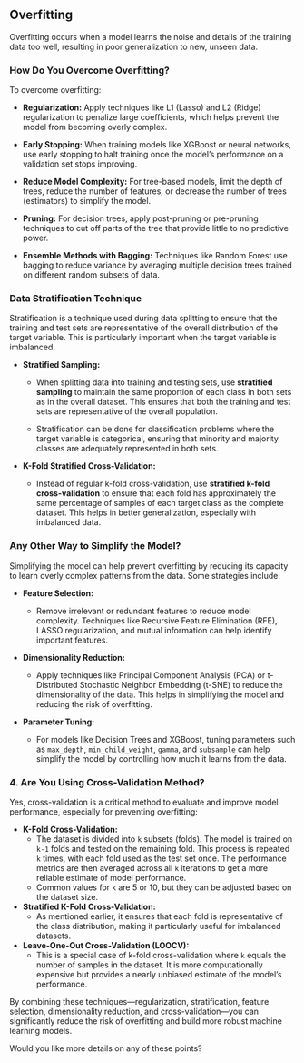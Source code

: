 ## Overfitting

Overfitting occurs when a model learns the noise and details of the training data too well, resulting in poor generalization to new, unseen data.

### How Do You Overcome Overfitting?

 To overcome overfitting:

- **Regularization:** Apply techniques like L1 (Lasso) and L2 (Ridge) regularization to penalize large coefficients, which helps prevent the model from becoming overly complex.

- **Early Stopping:** When training models like XGBoost or neural networks, use early stopping to halt training once the model's performance on a validation set stops improving.

- **Reduce Model Complexity:** For tree-based models, limit the depth of trees, reduce the number of features, or decrease the number of trees (estimators) to simplify the model.

- **Pruning:** For decision trees, apply post-pruning or pre-pruning techniques to cut off parts of the tree that provide little to no predictive power.

- **Ensemble Methods with Bagging:** Techniques like Random Forest use bagging to reduce variance by averaging multiple decision trees trained on different random subsets of data.

### Data Stratification Technique

Stratification is a technique used during data splitting to ensure that the training and test sets are representative of the overall distribution of the target variable. This is particularly important when the target variable is imbalanced.

- **Stratified Sampling:**

  - When splitting data into training and testing sets, use **stratified sampling** to maintain the same proportion of each class in both sets as in the overall dataset. This ensures that both the training and test sets are representative of the overall population.

  - Stratification can be done for classification problems where the target variable is categorical, ensuring that minority and majority classes are adequately represented in both sets.

- **K-Fold Stratified Cross-Validation:**
 
  - Instead of regular k-fold cross-validation, use **stratified k-fold cross-validation** to ensure that each fold has approximately the same percentage of samples of each target class as the complete dataset. This helps in better generalization, especially with imbalanced data.

### Any Other Way to Simplify the Model?

Simplifying the model can help prevent overfitting by reducing its capacity to learn overly complex patterns from the data. Some strategies include:

- **Feature Selection:**

  - Remove irrelevant or redundant features to reduce model complexity. Techniques like Recursive Feature Elimination (RFE), LASSO regularization, and mutual information can help identify important features.
  
  
  

- **Dimensionality Reduction:**
  - Apply techniques like Principal Component Analysis (PCA) or t-Distributed Stochastic Neighbor Embedding (t-SNE) to reduce the dimensionality of the data. This helps in simplifying the model and reducing the risk of overfitting.
- **Parameter Tuning:**
  - For models like Decision Trees and XGBoost, tuning parameters such as `max_depth`, `min_child_weight`, `gamma`, and `subsample` can help simplify the model by controlling how much it learns from the data.

### 4. Are You Using Cross-Validation Method?
Yes, cross-validation is a critical method to evaluate and improve model performance, especially for preventing overfitting:

- **K-Fold Cross-Validation:**
  - The dataset is divided into `k` subsets (folds). The model is trained on `k-1` folds and tested on the remaining fold. This process is repeated `k` times, with each fold used as the test set once. The performance metrics are then averaged across all `k` iterations to get a more reliable estimate of model performance.
  - Common values for `k` are 5 or 10, but they can be adjusted based on the dataset size.
- **Stratified K-Fold Cross-Validation:**
  - As mentioned earlier, it ensures that each fold is representative of the class distribution, making it particularly useful for imbalanced datasets.
- **Leave-One-Out Cross-Validation (LOOCV):**
  - This is a special case of k-fold cross-validation where `k` equals the number of samples in the dataset. It is more computationally expensive but provides a nearly unbiased estimate of the model’s performance.

By combining these techniques—regularization, stratification, feature selection, dimensionality reduction, and cross-validation—you can significantly reduce the risk of overfitting and build more robust machine learning models.

Would you like more details on any of these points?
